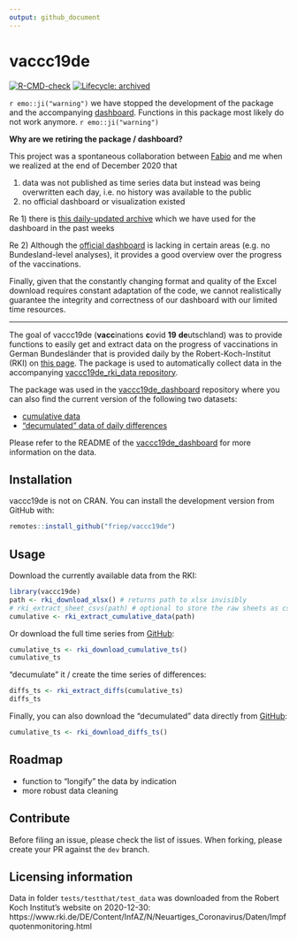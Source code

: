 ```yaml
---
output: github_document
---
```


# vaccc19de

<!-- badges: start -->
[![R-CMD-check](https://github.com/friep/vaccc19de/workflows/R-CMD-check/badge.svg)](https://github.com/friep/vaccc19de/actions)
[![Lifecycle: archived](https://img.shields.io/badge/lifecycle-archived-red.svg)](https://www.tidyverse.org/lifecycle/#archived)
<!-- badges: end -->

`r emo::ji("warning")` we have stopped the development of the package and the accompanying [dashboard](https://github.com/favstats/vaccc19de_dashboard). Functions in this package most likely do not work anymore. `r emo::ji("warning")`

**Why are we retiring the package / dashboard?**

This project was a spontaneous collaboration between [Fabio](https://github.com/favstats) and me when we realized at the end of December 2020 that

1) data was not published as time series data but instead was being overwritten each day, i.e. no history was available to the public 
2) no official dashboard or visualization existed 

Re 1) there is [this daily-updated archive](https://github.com/ard-data/2020-rki-impf-archive) which we have used for the dashboard in the past weeks 

Re 2) Although the [official dashboard](https://impfdashboard.de/) is lacking in certain areas (e.g. no Bundesland-level analyses), it provides a good overview over the progress of the vaccinations. 

Finally, given that the constantly changing format and quality of the Excel download requires constant adaptation of the code, we cannot realistically guarantee the integrity and correctness of our dashboard with our limited time resources. 

-------------

The goal of vaccc19de (**vacc**inations **c**ovid **19** **de**utschland) was to provide functions to easily get and extract data on the progress of vaccinations in German Bundesländer that is provided daily by the Robert-Koch-Institut (RKI) on [this page](https://www.rki.de/DE/Content/InfAZ/N/Neuartiges_Coronavirus/Daten/Impfquotenmonitoring.html). The package is used to automatically collect data in the accompanying [vaccc19de_rki_data repository](https://github.com/friep/vaccc19de_rki_data).

The package was used in the [vaccc19de_dashboard](https://github.com/favstats/vaccc19de_dashboard) repository where you can also find the current version of the following two datasets:

- [cumulative data](https://github.com/favstats/vaccc19de_dashboard/blob/main/data/cumulative_time_series.csv)
- ["decumulated" data of daily differences](https://github.com/favstats/vaccc19de_dashboard/blob/main/data/diffs_time_series.csv)

Please refer to the README of the [vaccc19de_dashboard](https://github.com/favstats/vaccc19de_dashboard) for more information on the data. 

## Installation

vaccc19de is not on CRAN. You can install the development version from GitHub with:

``` r
remotes::install_github("friep/vaccc19de")
```


## Usage

Download the currently available data from the RKI:

```r
library(vaccc19de)
path <- rki_download_xlsx() # returns path to xlsx invisibly
# rki_extract_sheet_csvs(path) # optional to store the raw sheets as csvs
cumulative <- rki_extract_cumulative_data(path)
```

Or download the full time series from [GitHub](https://github.com/favstats/vaccc19de_dashboard/tree/main/data):

```r
cumulative_ts <- rki_download_cumulative_ts()
cumulative_ts
```

"decumulate" it / create the time series of differences:
```r
diffs_ts <- rki_extract_diffs(cumulative_ts)
diffs_ts
```

Finally, you can also download the "decumulated" data directly from [GitHub](https://github.com/favstats/vaccc19de_dashboard/tree/main/data):

```r
cumulative_ts <- rki_download_diffs_ts()
```


## Roadmap
- function to "longify" the data by indication
- more robust data cleaning

## Contribute
Before filing an issue, please check the list of issues. When forking, please create your PR against the `dev` branch. 

## Licensing information

Data in folder `tests/testthat/test_data` was downloaded from the Robert Koch Institut's website on 2020-12-30: https://www.rki.de/DE/Content/InfAZ/N/Neuartiges_Coronavirus/Daten/Impfquotenmonitoring.html 
